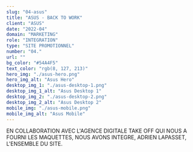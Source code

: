 ```yaml
---
slug: "04-asus"
title: "ASUS - BACK TO WORK"
client: "ASUS"
date: "2022-04"
domain: "MARKETING"
role: "INTEGRATION"
type: "SITE PROMOTIONNEL"
number: "04."
url: ""
bg_color: "#54A4F5"
text_color: "rgb(8, 127, 213)"
hero_img: "./asus-hero.png"
hero_img_alt: "Asus Hero"
desktop_img_1: "./asus-desktop-1.png"
desktop_img_1_alt: "Asus Desktop 1"
desktop_img_2: "./asus-desktop-2.png"
desktop_img_2_alt: "Asus Desktop 2"
mobile_img: "./asus-mobile.png"
mobile_img_alt: "Asus Mobile"
---
```


EN COLLABORATION AVEC L'AGENCE DIGITALE TAKE OFF QUI NOUS A FOURNI LES MAQUETTES, NOUS AVONS INTEGRE, ADRIEN LAPASSET, L'ENSEMBLE DU SITE.

